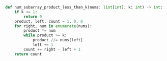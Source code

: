 ```python meta="source=problems/713-subarray-product-less-than-k/solution.py"
def num_subarray_product_less_than_k(nums: list[int], k: int) -> int:
    if k <= 1:
        return 0
    product, left, count = 1, 0, 0
    for right, num in enumerate(nums):
        product *= num
        while product >= k:
            product //= nums[left]
            left += 1
        count += right - left + 1
    return count
```